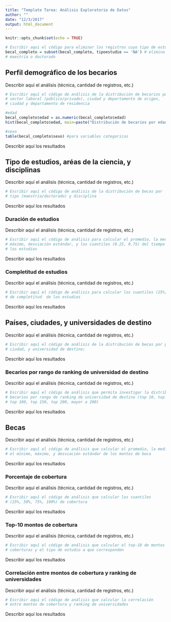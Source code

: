 ```yaml
---
title: "Template Tarea: Análisis Exploratorio de Datos"
author: ""
date: "12/3/2017"
output: html_document
---
```


```r
knitr::opts_chunk$set(echo = TRUE)
```

```r
# Escribir aqui el código para eliminar los registros cuyo tipo de estudio no sean
becal_completo = subset(becal_completo, tipoestudio == 'NA') # elimina los registros "NA" !(is.na(tipoestudio))
# maestría o doctorado
```

## Perfil demográfico de los becarios

Describir aquí el análisis (técnica, cantidad de registros, etc.)

```r
# Escribir aquí el código de análisis de la distribución de becarios por edad, sexo, 
# sector laboral (público/privado), ciudad y departamento de origen, 
# ciudad y departamento de residencia

#edad
becal_completo$edad = as.numeric(becal_completo$edad)
hist(becal_completo$edad, main=paste("Distribución de becarios por edad (n=",nrow(becal_completo),")"), ylab="Frecuencia", xlab="Edad", col = "red", xlim = c(20, 50))

#sexo
table(becal_completo$sexo) #para variables categoricas
```

Describir aquí los resultados

## Tipo de estudios, aréas de la ciencia, y disciplinas

Describir aquí el análisis (técnica, cantidad de registros, etc.)

```r
# Escribir aquí el código de análisis de la distribución de becas por 
# tipo (maestría/doctorado) y disciplina
```

Describir aquí los resultados

### Duración de estudios

Describir aquí el análisis (técnica, cantidad de registros, etc.)

```r
# Escribir aquí el código de análisis para calcular el promedio, la mediana, el mínimo, 
# máximo, desviación estándar, y los cuantiles (0.25, 0.75) del tiempo de duración de 
# los estudios
```

Describir aquí los resultados

### Completitud de estudios

Describir aquí el análisis (técnica, cantidad de registros, etc.)

```r
# Escribir aquí el código de análisis para calcular los cuantiles (25%, 50%, 75%, 100%) 
# de completitud  de los estudios
```

Describir aquí los resultados

## Países, ciudades, y universidades de destino

Describir aquí el análisis (técnica, cantidad de registros, etc.)

```r
# Escribir aquí el código de análisis de la distribución de becas por país, 
# ciudad, y universidad de destino;
```

Describir aquí los resultados

### Becarios por rango de ranking de universidad de destino

Describir aquí el análisis (técnica, cantidad de registros, etc.)

```r
# Escribir aquí el código de análisis que permita investigar la distribución de 
# becarios por rango de ranking de universidad de destino (top 10, top 50, 
# top 100, top 150, top 200, mayor a 200)
```

Describir aquí los resultados

## Becas

Describir aquí el análisis (técnica, cantidad de registros, etc.)

```r
# Escribir aquí el código de análisis que calcular el promedio, la mediana
# el mínimo, máximo, y desviación estándar de los montos de beca
```

Describir aquí los resultados

### Porcentaje de cobertura

Describir aquí el análisis (técnica, cantidad de registros, etc.)

```r
# Escribir aquí el código de análisis que calcular los cuantiles 
# (25%, 50%, 75%, 100%) de cobertura
```

Describir aquí los resultados

### Top-10 montos de cobertura

Describir aquí el análisis (técnica, cantidad de registros, etc.)

```r
# Escribir aquí el código de análisis que calcular el top-10 de montos de 
# coberturas y el tipo de estudio a que corresponden
```

Describir aquí los resultados

### Correlación entre montos de cobertura y ranking de universidades

Describir aquí el análisis (técnica, cantidad de registros, etc.)

```r
# Escribir aquí el código de análisis que calcular la correlación 
# entre montos de cobertura y ranking de universidades
```

Describir aquí los resultados